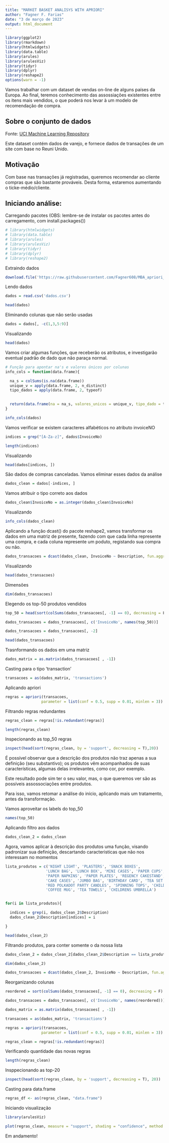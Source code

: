 ---
title: "MARKET BASKET ANALISYS WITH APRIORI"
author: "Fagner F. Farias"
date: "3 de março de 2023"
output: html_document
---

```{r setup, include=FALSE}
library(ggplot2)
library(rmarkdown)
library(htmlwidgets)
library(data.table)
library(arules)
library(arulesViz)
library(tidyr)
library(dplyr)
library(reshape2)
options(warn = -1)
```

Vamos trabalhar com um dataset de vendas on-line de alguns países da Europa. Ao final, teremos conhecimento das assossiações existentes entre os itens mais vendidos, o que poderá nos levar à um modelo de recomendação de compra.

## Sobre o conjunto de dados

Fonte: [UCI Machine Learning Repository](http://archive.ics.uci.edu/ml/machine-learning-databases/00352/Online%20Retail.xlsx)

Este dataset contém dados de varejo, e fornece dados de transações de um site com base no Reuni Unido.

## Motivação

Com base nas transações já registradas, queremos recomendar ao cliente compras que são bastante prováveis. Desta forma, estaremos aumentando o ticke-médio/cliente.

## Iniciando análise:

Carregando pacotes (OBS: lembre-se de instalar os pacotes antes do carregamento, com install.packages())
```{r}
# library(htmlwidgets)
# library(data.table)
# library(arules)
# library(arulesViz)
# library(tidyr)
# library(dplyr)
# library(reshape2)

```

Extraindo dados
```{r}
download.file('https://raw.githubusercontent.com/Fagner608/MBA_apriori_with_R/main/retail.csv', 'dados.csv')

```
Lendo dados

```{r}
dados = read.csv('dados.csv')

head(dados)
```

Eliminando colunas que não serão usadas

```{r}
dados = dados[, -c(1,3,5:9)]
```

Visualizando
```{r}
head(dados)
```

Vamos criar algumas funções, que receberão os atributos, e investigarão eventual padrão de dado que não paraça normal.
```{r}
# Função para apontar na's e valores únicos por colunas
info_cols = function(data.frame){

  na_s = colSums(is.na(data.frame))
  unique_v = apply(data.frame, 2, n_distinct)
  tipo_dados = apply(data.frame, 2, typeof)
  

  return(data.frame(na = na_s, valores_unicos = unique_v, tipo_dado = tipo_dados))
}

info_cols(dados)

```

Vamos verificar se existem caracteres alfabéticos no atributo invoiceNO
```{r}

indices = grep("[A-Za-z]", dados$InvoiceNo)

length(indices)
```

Visualizando
```{r}
head(dados[indices, ])
```

São dados de compras canceladas. Vamos eliminar esses dados da análise
```{r}
dados_clean = dados[-indices, ]
```

Vamos atribuir o tipo correto aos dados
```{r}
dados_clean$InvoiceNo = as.integer(dados_clean$InvoiceNo)
```

Visualizando
```{r}
info_cols(dados_clean)
```

Aplicando a função dcast() do pacote reshape2, vamos transformar os dados em uma matriz de presente, fazendo com que cada linha represente uma compra, e cada coluna represente um poduto, registando sua compra ou não.
```{r}
dados_transacoes = dcast(dados_clean, InvoiceNo ~ Description, fun.aggregate = length)
```

Visualizando
```{r}
head(dados_transacoes)
```

Dimensões
```{r}
dim(dados_transacoes)
```
Elegendo os top-50 produtos vendidos

```{r}

top_50 = head(sort(colSums(dados_transacoes[, -1] == 0), decreasing = F), 50)

dados_transacoes = dados_transacoes[, c('InvoiceNo', names(top_50))]

dados_transacoes = dados_transacoes[, -2]

head(dados_transacoes)

```

Trasnformando os dados em uma matriz
```{r}
dados_matrix = as.matrix(dados_transacoes[ , -1])
```

Casting para o tipo 'transaction'
```{r}
transacoes = as(dados_matrix, 'transactions')
```

Aplicando apriori
```{r}
regras = apriori(transacoes,
                parameter = list(conf = 0.5, supp = 0.01, minlen = 3))
```

Filtrando regras redundantes
```{r}
regras_clean = regras[!is.redundant(regras)]

length(regras_clean)
```

Inspecionando as top_50 regras
```{r}
inspect(head(sort(regras_clean, by = 'support', decreasing = T),20))
```

É possível observar que a descrição dos produtos não traz apenas a sua definição (seu substantivo); os produtos vêm acompanhados de suas características, algumas delas irrelevantes, como cor, por exemplo.

Este resultado pode sim ter o seu valor, mas, o que queremos ver são as possíveis assossociações entre produtos.

Para isso, vamos retomar a análise do início, aplicando mais um tratamento, antes da transformação.

Vamos aproveitar os labels do top_50
```{r}
names(top_50)
```

Aplicando filtro aos dados

```{r}
dados_clean_2 = dados_clean
```

Agora, vamos aplicar à  descrição dos produtos uma função, visando padronizar sua definição, descartando caracteristicas que não nos interessam no momentos
```{r}
lista_produtos = c('NIGHT LIGHT', 'PLASTERS', 'SNACK BOXES',
                  'LUNCH BAG', 'LUNCH BOX', 'MINI CASES', 'PAPER CUPS',
                  'PAPER NAPKINS', 'PAPER PLATES', 'REGENCY CAKESTAND', 'ALARM CLOCK',
                  'CAKE CASES', 'JUMBO BAG', 'BIRTHDAY CARD', 'TEA SET', 'BAKING SET', 'PAPER BUNTING',
                  'RED POLKADOT PARTY CANDLES', 'SPINNING TOPS', 'CHILDRENS CUTLERY', 'PICNIC BAG', 'CHARLOTTE BAG',
                  'COFFEE MUG', 'TEA TOWELS', 'CHILDRENS UMBRELLA')


for(i in lista_produtos){

  indices = grep(i, dados_clean_2$Description)
  dados_clean_2$Description[indices] = i

}

head(dados_clean_2)

```

Filtrando produtos, para conter somente o da nossa lista
```{r}
dados_clean_2 = dados_clean_2[dados_clean_2$Description == lista_produtos, ]

dim(dados_clean_2)

dados_transacoes = dcast(dados_clean_2, InvoiceNo ~ Description, fun.aggregate = length)


```

Reorganizando colunas
```{r}
reordered = sort(colSums(dados_transacoes[, -1] == 0), decreasing = F)

dados_transacoes = dados_transacoes[, c('InvoiceNo', names(reordered))]

dados_matrix = as.matrix(dados_transacoes[ , -1])

transacoes = as(dados_matrix, 'transactions')

regras = apriori(transacoes,
                parameter = list(conf = 0.5, supp = 0.01, minlen = 3))

regras_clean = regras[!is.redundant(regras)]

```

Verificando quantidade das novas regras
```{r}
length(regras_clean)
```

Insppecionando as top-20
```{r}
inspect(head(sort(regras_clean, by = 'support', decreasing = T), 20))
```

Casting para data.frame
```{r}
regras_df <- as(regras_clean, "data.frame")
```

Iniciando visualização
```{r}

library(arulesViz)

```

```{r}

plot(regras_clean, measure = "support", shading = "confidence", method = "graph", engine = "html")

```

Em andamento!
